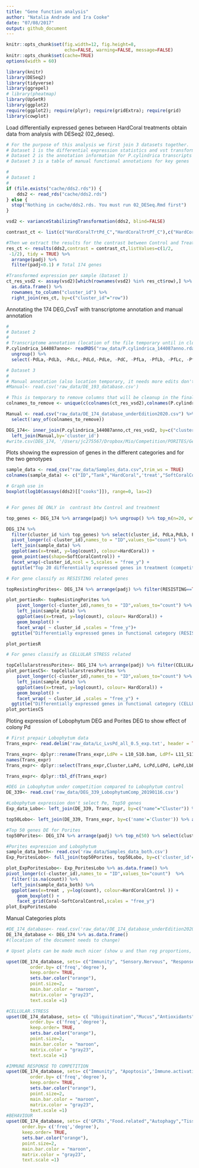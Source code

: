 ```yaml
---
title: "Gene function analysis"
author: "Natalia Andrade and Ira Cooke"
date: "07/08/2017"
output: github_document
---
```


```r
knitr::opts_chunk$set(fig.width=12, fig.height=8,
                      echo=FALSE, warning=FALSE, message=FALSE)
knitr::opts_chunk$set(cache=TRUE)
options(width = 60)

library(knitr)
library(DESeq2)
library(tidyverse)
library(ggrepel)
# library(pheatmap)
library(UpSetR)
library(ggplot2)
require(ggplot2); require(plyr); require(gridExtra); require(grid)
library(cowplot)
```



Load differentially expressed genes between HardCoral treatments obtain data from analysis with DESeq2 (02_deseq). 

```r
# For the purpose of this analysis we first join 3 datasets together. 
# Dataset 1 is the differential expression statistics and vst transformed counts for all transcripts
# Dataset 2 is the annotation information for P.cylindrica transcripts
# Dataset 3 is a table of manual functional annotations for key genes

#
# Dataset 1
#
if (file.exists("cache/dds2.rds")) {
    dds2 <- read_rds("cache/dds2.rds")
} else {
  stop("Nothing in cache/dds2.rds. You must run 02_DESeq.Rmd first")
}

vsd2 <- varianceStabilizingTransformation(dds2, blind=FALSE)

contrast_ct <- list(c("HardCoralTrtPd_C","HardCoralTrtPf_C"),c("HardCoralTrtPd_T","HardCoralTrtPf_T"))

#Then we extract the results for the contrast between Control and Treatment
res_ct <- results(dds2,contrast = contrast_ct,listValues=c(1/2,
 -1/2), tidy = TRUE) %>% 
  arrange(padj) %>% 
  filter(padj<0.1) # Total 174 genes

#Transformed expression per sample (Dataset 1)
ct_res_vsd2 <- assay(vsd2)[which(rownames(vsd2) %in% res_ct$row),] %>%
  as.data.frame() %>%
  rownames_to_column("cluster_id") %>% 
  right_join(res_ct, by=c("cluster_id"="row"))
```

Annotating the 174 DEG_CvsT with transcriptome annotation and manual annotation
```r
#
# Dataset 2
#
# Transcriptome annotation (location of the file temporary until in cloud)
P.cylindrica_144087anno<- readRDS("raw_data/P.cylindrica_144087anno.rda") %>% 
  ungroup() %>% 
  select(-PdLa,-PdLb, -PdLc,-PdLd,-PdLe, -PdC, -PfLa, -PfLb, -PfLc, -PfLd, -PfLe, -PfC)

# Dataset 3
#
# Manual annotation (also location temporary, it needs more edits don't put it in the cloud yet please)
#Manual<- read.csv('raw_data/DE_193_database.csv')

# This is temporary to remove columns that will be cleanup in the final version of the manual annotation database
colnames_to_remove <- unique(c(colnames(ct_res_vsd2),colnames(P.cylindrica_144087anno)))[-1]

Manual <- read.csv("raw_data/DE_174_database_underEdition2020.csv") %>% 
  select(!any_of(colnames_to_remove))
```


```r
DEG_174<- inner_join(P.cylindrica_144087anno,ct_res_vsd2, by=c("cluster_id")) %>% 
  left_join(Manual,by='cluster_id')
#write.csv(DEG_174, '/Users/jc275567/Dropbox/Mio/Competition/PORITES/Gene_Function_Analysis/DE_174_database.csv') #this data needs to be cleaned a bit more(Protein names)
```

Plots showing the expression of genes in the different categories and for the two genotypes

```r
sample_data <- read_csv("raw_data/Samples_data.csv",trim_ws = TRUE)
colnames(sample_data) <- c("ID","Tank","HardCoral",'treat',"SoftCoralControl","PdvsL_Other")

# Graph use in 
boxplot(log10(assays(dds2)[["cooks"]]), range=0, las=2)


# For genes DE ONLY in  contrast btw Control and treatment

top_genes <- DEG_174 %>% arrange(padj) %>% ungroup() %>% top_n(n=20, wt = padj) %>% pull(cluster_id)

DEG_174 %>%
  filter(cluster_id %in% top_genes) %>% select(cluster_id, PdLa,PdLb, PdLc,PdLe, PdC, PfLa, PfLb, PfLc, PfLd, PfLe, PfC) %>% 
  pivot_longer(c(-cluster_id),names_to = "ID",values_to="count") %>%
  left_join(sample_data) %>% 
  ggplot(aes(x=treat, y=log(count), colour=HardCoral)) +
  geom_point(aes(shape=SoftCoralControl)) +
  facet_wrap(~cluster_id,ncol = 5,scales = "free_y") +
  ggtitle("Top 20 differentially expressed genes in treatment (competition) versus control")

# For gene classify as RESISTING related genes

topResistingPorites<- DEG_174 %>% arrange(padj) %>% filter(RESISTING==TRUE) %>% select(cluster_id, PdLa,PdLb, PdLc,PdLe, PdC, PfLa, PfLb, PfLc, PfLd, PfLe, PfC) 

plot_portiesR<- topResistingPorites %>%  
    pivot_longer(c(-cluster_id),names_to = "ID",values_to="count") %>%
    left_join(sample_data) %>% 
    ggplot(aes(x=treat, y=log(count), colour= HardCoral)) + 
    geom_boxplot() + 
    facet_wrap( ~ cluster_id ,scales = "free_y")+
  ggtitle("Differentially expressed genes in functional category (RESISTANCE) in treatment versus control")

plot_portiesR

# For genes classify as CELLULAR STRESS related

topCellularstressPorites<- DEG_174 %>% arrange(padj) %>% filter(CELLULAR.STRESS==TRUE) %>% select(cluster_id, PdLa,PdLb, PdLc,PdLe, PdC, PfLa, PfLb, PfLc, PfLd, PfLe, PfC) 
plot_portiesCS<- topCellularstressPorites %>%  
    pivot_longer(c(-cluster_id),names_to = "ID",values_to="count") %>%
    left_join(sample_data) %>% 
    ggplot(aes(x=treat, y=log(count), colour= HardCoral)) + 
    geom_boxplot() + 
    facet_wrap( ~ cluster_id ,scales = "free_y") +
  ggtitle("Differentially expressed genes in functional category (CELLULAR STRESS) in treatment versus control")
plot_portiesCS
```

Ploting expression of Lobophytum DEG and Porites DEG to show effect of colony Pd
```r
# First prepair Lobophytum data
Trans_expr<- read.delim('raw_data/Lc_LvsPd_all_0.5_exp.txt', header = TRUE, sep= "\t", row.names = NULL)

Trans_expr<- dplyr::rename(Trans_expr,LdPe = L10_S10.bam, LdPf= L11_S11.bam, LdPd= L12_S12.bam, LePe= L13_S13.bam, Le= L14_S14.bam, LePf=L15_S15.bam, LePd= L16_S16.bam, LcPe= L17_S10.bam, Lc= L18_S11.bam, LcPf= L19_S12.bam, LaPd= L1_S1.bam, LcPd= L20_S13.bam, La= L2_S2.bam, LaPf=L3_S3.bam, LaPe= L4_S4.bam, Lb= L5_S5.bam, LbPe=  L6_S6.bam, LbPd= L7_S7.bam, LbPf= L8_S8.bam, Ld= L9_S9.bam)
names(Trans_expr)
Trans_expr<- dplyr::select(Trans_expr,Cluster,LaPd, LcPd,LdPd, LePd,LbPd,LaPe, LbPe, LcPe, LdPe, LePe, LaPf, LbPf, LcPf, LdPf, LePf, La, Lb, Lc, Ld, Le)

Trans_expr<- dplyr::tbl_df(Trans_expr)

#DEG in Lobophytum under competition compared to Lobophytum control
DE_339<- read.csv('raw_data/DEG_339_LobophytumComp_20190116.csv')

#Lobophytum expression don't select Pe, Top50 genes
Exp_data_Lobo<- left_join(DE_339, Trans_expr, by=c("name"="Cluster")) %>% select(name,LaPd,LcPd,LdPd,LePd,LbPd,LaPf,LbPf,LcPf,LdPf,LePf,La,Lb,Lc,Ld,Le)

top50Lobo<- left_join(DE_339, Trans_expr, by=c('name'='Cluster')) %>% arrange(padj) %>% top_n(50) %>% select(name,LaPd,LcPd,LdPd,LePd,LbPd,LaPf,LbPf,LcPf,LdPf,LePf,La,Lb,Lc,Ld,Le) 

#Top 50 genes DE for Porites
top50Porites<- DEG_174 %>% arrange(padj) %>% top_n(50) %>% select(cluster_id, PdLa,PdLb, PdLc,PdLe, PdC, PfLa, PfLb, PfLc, PfLd, PfLe, PfC) 

#Porites expression and Lobophytum
sample_data_both<- read.csv('raw_data/Samples_data_both.csv')
Exp_PoritesLobo<- full_join(top50Porites, top50Lobo, by=c('cluster_id'='name'))

plot_ExpPoritesLobo<- Exp_PoritesLobo %>% as.data.frame() %>%
pivot_longer(c(-cluster_id),names_to = "ID",values_to="count")  %>% 
  filter(!is.na(count)) %>%
  left_join(sample_data_both) %>% 
  ggplot(aes(x=treat , y=log(count), colour=HardCoralControl )) +
    geom_boxplot() +
    facet_grid(Coral~SoftCoralControl,scales = "free_y")
plot_ExpPoritesLobo
```

Manual Categories plots
```r
#DE_174_database<- read.csv('raw_data//DE_174_database_underEdition2020.csv')
DE_174_database <- DEG_174 %>% as.data.frame()
#(location of the document needs to change)

# Upset plots can be made much nicer (show u and than reg proportions, show which ones have this strong difference in expression)

upset(DE_174_database, sets= c("Immunity", "Sensory.Nervous", "Response","CELLULAR.STRESS", "Stimulus"), 
         order.by= c('freq','degree'),
         keep.order= TRUE,
         sets.bar.color("orange"), 
         point.size=2,
         main.bar.color = "maroon",
         matrix.color = "gray23",
         text.scale =1)

#CELLULAR.STRESS
upset(DE_174_database, sets= c( "Ubiquitination","Mucus","Antioxidants", "Immunity", "CELLULAR.STRESS"), 
         order.by= c('freq','degree'), 
         keep.order= TRUE,
         sets.bar.color("orange"), 
         point.size=2,
         main.bar.color = "maroon",
         matrix.color = "gray23",
         text.scale =1) 

#IMMUNE RESPONSE TO COMPETITION
upset(DE_174_database, sets= c("Immunity", "Apoptosis",'Immune.activation',"Pro.apoptotic","Inflamation", "CELLULAR.STRESS" ), 
         order.by= c('freq','degree'), 
         keep.order= TRUE,
         sets.bar.color("orange"), 
         point.size=2,
         main.bar.color = "maroon",
         matrix.color = "gray23",
         text.scale =1)
#BEHAVIOUR
upset(DE_174_database, sets= c('GPCRs',"Food.related","Autophagy","TissueRemodelling_Gowth","Sensory.Nervous"), 
      order.by= c('freq','degree'), 
      keep.order= TRUE,
      sets.bar.color("orange"), 
      point.size=2,
      main.bar.color = "maroon",
      matrix.color = "gray23",
      text.scale =1) 




```

